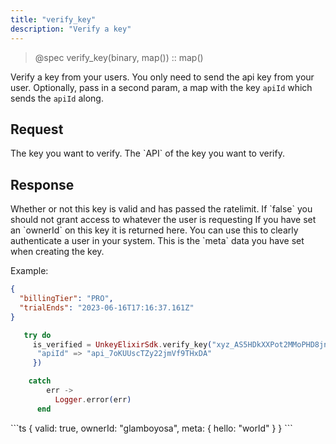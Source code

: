 ```yaml
---
title: "verify_key"
description: "Verify a key"
---
```


> @spec verify_key(binary, map()) :: map()

Verify a key from your users. You only need to send the api key from your user.
Optionally, pass in a second param, a map with the key `apiId` which sends the `apiId` along.

## Request

<ParamField body="key" type="string" required>
  The key you want to verify.
</ParamField>

<ParamField body="apiId" type="string" required>
  The `API` of the key you want to verify.
</ParamField>

## Response

<ResponseField name="valid" type="boolean" required>
  Whether or not this key is valid and has passed the ratelimit. If `false` you
  should not grant access to whatever the user is requesting
</ResponseField>
<ResponseField name="ownerId" type="string">
  If you have set an `ownerId` on this key it is returned here. You can use this
  to clearly authenticate a user in your system.
</ResponseField>

<ResponseField name="meta" type="object" >
This is the `meta` data you have set when creating the key.

Example:

```json
{
  "billingTier": "PRO",
  "trialEnds": "2023-06-16T17:16:37.161Z"
}
```

</ResponseField>

<RequestExample>

```elixir
   try do
     is_verified = UnkeyElixirSdk.verify_key("xyz_AS5HDkXXPot2MMoPHD8jnL", %{
      "apiId" => "api_7oKUUscTZy22jmVf9THxDA"
     })

    catch
        err ->
          Logger.error(err)
      end
```

</RequestExample>

<ResponseExample>
```ts
{
	valid: true,
	ownerId: "glamboyosa",
	meta: {
		hello: "world"
	}
}
```

</ResponseExample>
